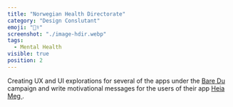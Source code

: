 ```yaml
---
title: "Norwegian Health Directorate"
category: "Design Conslutant"
emoji: "👨‍⚕️"
screenshot: "./image-hdir.webp"
tags:
  - Mental Health
visible: true
position: 2
---
```



Creating UX and UI explorations for several of the apps under the <a href="https://www.helsenorge.no/baredu/" target="_blank" rel="nofollow noopener noreferrer" aria-label="External Link"><Underlining> Bare Du </Underlining></a> campaign and write motivational messages for the users of their app <a href="https://apps.apple.com/us/app/heia-meg/id1446753385" target="_blank" rel="nofollow noopener noreferrer" aria-label="External Link"><Underlining> Heia Meg </Underlining></a>.
